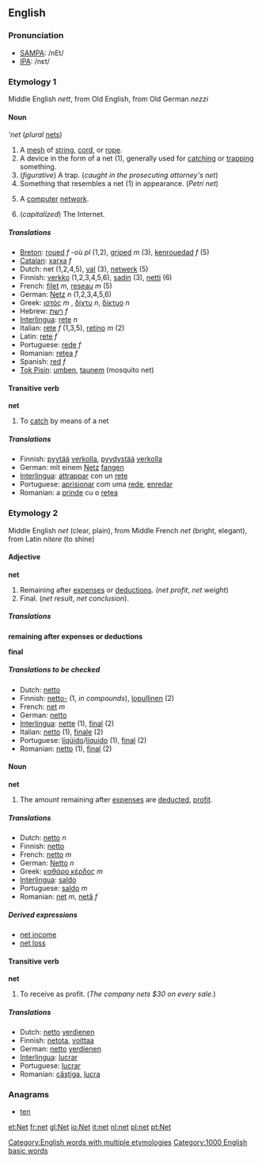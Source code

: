 ==English==

===Pronunciation===

*[[w:SAMPA|SAMPA]]: /nEt/
*[[w:IPA|IPA]]: /nɛt/

===Etymology 1===

Middle English ''nett'', from Old English, from Old German ''nezzi''

====Noun====
'''net'' (''plural'' [[nets]])

# A [[mesh]] of [[string]], [[cord]], or [[rope]].
# A device in the form of a net (1), generally used for [[catch]]ing or [[trap]]ping something.
# (''figurative'') A trap.  (''caught in the prosecuting attorney's net'')
# Something that resembles a net (1) in appearance. (''Petri net'')
# {{computing}} A [[computer]] [[network]].
# (''capitalized'') The Internet.

=====Translations=====
*[[Breton]]: [[roued]] ''f'' -où ''pl'' (1,2), [[griped]] ''m'' (3), [[kenrouedad]] ''f'' (5)
*[[Catalan]]: [[xarxa]] ''f''
*Dutch: net (1,2,4,5), [[val]] (3), [[netwerk]] (5)
*Finnish: [[verkko]] (1,2,3,4,5,6), [[sadin]] (3), [[netti]] (6)
*French: [[filet]] ''m'', [[reseau]] ''m'' (5)
*German: [[Netz]] ''n'' (1,2,3,4,5,6)
*Greek: [[ιστός]] ''m'' , [[δίχτυ]] ''n'', [[δίκτυο]] ''n''
*Hebrew: [[רשת]] ''f''
*[[Interlingua]]: [[rete]] ''n''
*Italian: [[rete]] ''f'' (1,3,5), [[retino]] ''m'' (2)
*Latin: [[rete]] ''f''
*Portuguese: [[rede]] ''f''
*Romanian: [[reţea]] ''f''
*Spanish: [[red]] ''f''
*[[Tok Pisin]]: [[umben]], [[taunem]] (mosquito net)

====Transitive verb====
'''net'''

# To [[catch]] by means of a net

=====Translations=====
*Finnish: [[pyytää]] [[verkko|verkolla]], [[pyydystää]] [[verkko|verkolla]]
*German: mit einem [[Netz]] [[fangen]]
*[[Interlingua]]: [[attrappar]] con un [[rete]]
*Portuguese: [[aprisionar]] com uma [[rede]], [[enredar]]
*Romanian: a [[prinde]] cu o [[reţea]]

===Etymology 2===

Middle English ''net'' (clear, plain), from Middle French ''net'' (bright, elegant), from Latin ''nitere'' (to shine)

====Adjective====
'''net'''

# Remaining after [[expense]]s or [[deductions]]. (''net profit'', ''net weight'')
# Final. (''net result'', ''net conclusion'').

=====Translations=====
'''remaining after expenses or deductions'''
{{top}}
{{mid}}
{{bottom}}

'''final'''
{{top}}
{{mid}}
{{bottom}}

=====Translations to be checked=====
{{checktrans}}
*Dutch: [[netto]]
*Finnish: [[netto#Finnish|netto-]] (1, ''in compounds''), [[lopullinen]] (2)
*French: [[net]] ''m''
*German: [[netto]]
*[[Interlingua]]: [[nette]] (1), [[final]] (2)
*Italian: [[netto]] (1), [[finale]] (2)
*Portuguese: [[líqüido]]/[[líquido]] (1), [[final]] (2)
*Romanian: [[netto]] (1), [[final]] (2)

====Noun====
'''net'''

# The amount remaining after [[expense]]s are [[deduct]]ed, [[profit]].

=====Translations=====
*Dutch: [[netto]] ''n''
*Finnish: [[netto#Finnish|netto]]
*French: [[netto]] ''m''
*German: [[Netto]] ''n''
*Greek: [[καθάρο κέρδος]] ''m''
*[[Interlingua]]: [[saldo]]
*Portuguese: [[saldo]] ''m''
*Romanian: [[net]] ''m'', [[netă]] ''f''

=====Derived expressions=====
*[[net income]]
*[[net loss]]

====Transitive verb====
'''net'''

# To receive as profit. (''The company nets $30 on every sale.'')

=====Translations=====
*Dutch: [[netto]] [[verdienen]]
*Finnish: [[netota]], [[voittaa]]
*German: [[netto]] [[verdienen]]
*[[Interlingua]]: [[lucrar]]
*Portuguese: [[lucrar]]
*Romanian: [[câştiga]], [[lucra]]

===Anagrams===
*[[ten]]

[[Category:English words with multiple etymologies]]
[[Category:1000 English basic words]]

[[et:Net]]
[[fr:net]]
[[gl:Net]]
[[io:Net]]
[[it:net]]
[[nl:net]]
[[pl:net]]
[[pt:Net]]